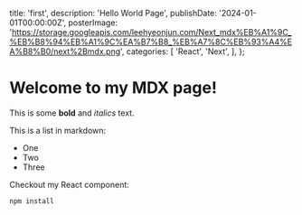   title: 'first',
  description: 'Hello World Page',
  publishDate: '2024-01-01T00:00:00Z',
  posterImage:
    'https://storage.googleapis.com/leehyeonjun.com/Next_mdx%EB%A1%9C_%EB%B8%94%EB%A1%9C%EA%B7%B8_%EB%A7%8C%EB%93%A4%EA%B8%B0/next%2Bmdx.png',
  categories: [
    'React',
    'Next',
  ],
};

# Welcome to my MDX page!

This is some **bold** and _italics_ text.

This is a list in markdown:

- One
- Two
- Three

Checkout my React component:

```bash
npm install
```